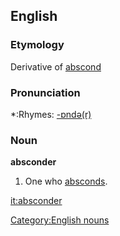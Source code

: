 ==English==

===Etymology===
Derivative of [[abscond]]

===Pronunciation===
*:Rhymes: [[Rhymes:English:-ɒndə(r)|-ɒndə(r)]]

===Noun===
'''absconder'''

#One who [[abscond]]s.

[[it:absconder]]

[[Category:English nouns]]